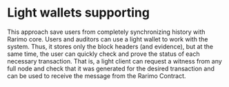 ---
---

# Light wallets supporting

This approach save users from completely synchronizing history with Rarimo core. Users and auditors can use a light
wallet to work with the system. Thus, it stores only the block headers (and evidence), but at the same time, the user
can quickly check and prove the status of each necessary transaction. That is, a light client can request a witness from
any full node and check that it was generated for the desired transaction and can be used to receive the message from
the Rarimo Contract.
